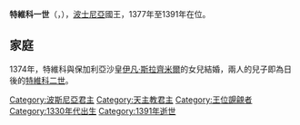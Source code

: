 {{Multiple issues|
{{Expand language|1=en|time=2020-12-16T07:19:01+00:00}}
{{Unreferenced|time=2020-12-16T07:19:01+00:00}}
}}
{{Infobox royalty
| name       = 特維科一世
| image      = Seal of Tvrtko I of Bosnia.jpg
| succession = 波士尼亞國王
| reign      = 1377年10月 — 1391年3月10日
| successor  = [[斯特凡·達比沙|斯特凡·達比沙]]
| birth_date = 約1338年
| death_date = {{death date and age|1391|3|10|1338|df=yes}}
| house      = [[科特羅馬尼奇王朝|科特羅馬尼奇王朝]]
| father     = [[弗拉迪斯拉夫·科特羅馬尼奇|弗拉迪斯拉夫]]
| mother     = [[埃萊娜·蘇比奇|埃萊娜·蘇比奇]]
| religion   = [[羅馬天主教|羅馬天主教]]
}}
'''特維科一世'''（{{lang-sr|Твртко I}}，{{bd|約1338年||1391年|3月10日|}}），[[波士尼亞王國|波士尼亞]]國王，1377年至1391年在位。

== 家庭 ==
1374年，特維科與保加利亞沙皇[[伊凡·斯拉齊米爾|伊凡·斯拉齊米爾]]的女兒{{le|保加利亞的多蘿西亞|Dorothea of Bulgaria|多蘿西亞}}結婚，兩人的兒子即為日後的[[特維科二世|特維科二世]]。

{{normdaten}}
[[Category:波斯尼亞君主|Category:波斯尼亞君主]]
[[Category:天主教君主|Category:天主教君主]]
[[Category:王位覬覦者|Category:王位覬覦者]]
[[Category:1330年代出生|Category:1330年代出生]]
[[Category:1391年逝世|Category:1391年逝世]]